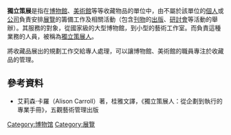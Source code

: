 {{Merge to|策展人|discuss=Talk:策展人#請求與獨立策展合併|time=2022-01-26T23:27:50+00:00}}
{{Orphan|time=2022-01-26T23:22:38+00:00}}
'''獨立策展'''是指在[[博物館|博物館]]、[[美術館|美術館]]等等收藏物品的單位中，由不屬於該單位的[[個人|個人]]或[[公司|公司]]負責安排[[展覽|展覽]]的籌備工作及相關活動（包含[[刊物|刊物]]的[[出版|出版]]、[[研討會|研討會]]等活動的舉辦）。其服務的對象，從國家級的大型博物館，到小型的藝術工作室。而負責這種業務的人員，被稱為[[獨立策展人|獨立策展人]]。

將收藏品展出的規劃工作交給專人處理，可以讓博物館、美術館的職員專注於收藏品的管理。

==參考資料==
*艾莉森·卡羅（Alison Carroll）著，桂雅文譯，《獨立策展人：從企劃到執行的專業手冊》，五觀藝術管理出版
[[Category:博物馆|Category:博物馆]]
[[Category:展覽|Category:展覽]]